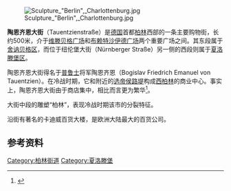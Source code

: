 [[Image:Sculpture_"Berlin",_Charlottenburg.jpg|thumb]]

'''陶恩齐恩大街'''（Tauentzienstraße）是[[德国|德国]]首都[[柏林|柏林]]西部的一条主要购物街，长约500米，介于[[维滕贝格广场|维滕贝格广场]]和[[布赖特沙伊德广场|布赖特沙伊德广场]]两个重要广场之间。其东段属于[[舍讷贝格_(柏林)|舍讷贝格区]]，而位于纽伦堡大街（Nürnberger Straße）另一侧的西段则属于[[夏洛滕堡|夏洛滕堡区]]。

陶恩齐恩大街得名于[[普鲁士|普鲁士]]将军陶恩齐恩（Bogislav Friedrich Emanuel von Tauentzien）。在冷战时期，它和附近的[[选帝侯路堤|选帝侯路堤]]构成[[西柏林|西柏林]]的商业中心。事实上，陶恩齐恩大街由于商店集中，相比而言更为繁华<ref>{{Cite web |url=http://berlin.barwick.de/shopping/tauentzienstrasse.html |title=存档副本 |accessdate=2009-03-05 |archive-date=2012-02-07 |archive-url=https://web.archive.org/web/20120207093637/http://berlin.barwick.de/shopping/tauentzienstrasse.html |dead-url=no }}</ref>。

大街中段的雕塑“柏林”，表现冷战时期该市的分裂特征。

沿街有著名的卡迪威百货大楼，是欧洲大陆最大的百货公司。

==参考资料==
<references />

{{coord|52|30|08|N|13|20|27|E|display=title|region:DE-BE_type:landmark_source:dewiki}}

[[Category:柏林街道|Category:柏林街道]]
[[Category:夏洛滕堡|Category:夏洛滕堡]]